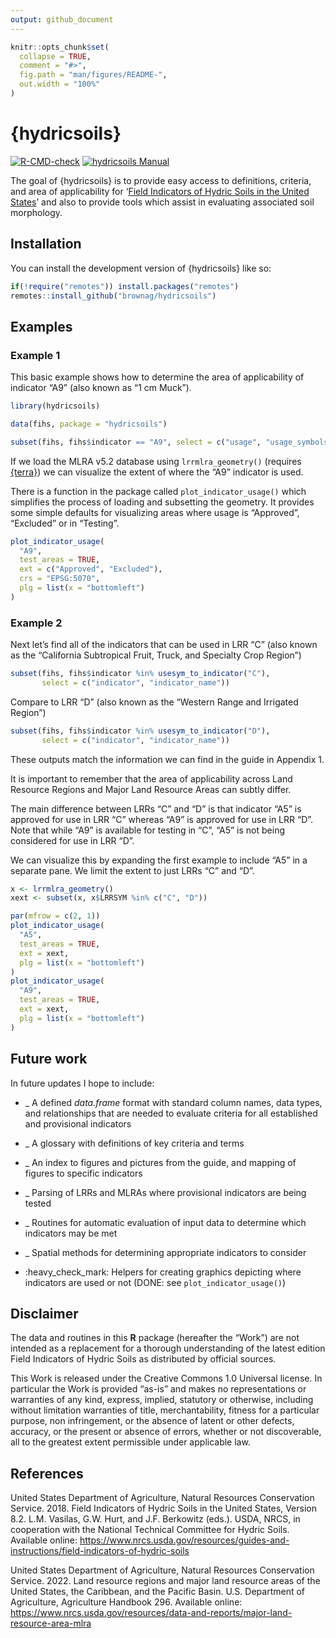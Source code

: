 ```yaml
---
output: github_document
---
```


<!-- README.md is generated from README.Rmd. Please edit that file -->

```r
knitr::opts_chunk$set(
  collapse = TRUE,
  comment = "#>",
  fig.path = "man/figures/README-",
  out.width = "100%"
)
```

# {hydricsoils}

<!-- badges: start -->
[![R-CMD-check](https://github.com/brownag/hydricsoils/actions/workflows/R-CMD-check.yaml/badge.svg)](https://github.com/brownag/hydricsoils/actions/workflows/R-CMD-check.yaml)
[![hydricsoils Manual](https://img.shields.io/badge/docs-HTML-informational)](https://humus.rocks/hydricsoils/)
<!-- badges: end -->

The goal of {hydricsoils} is to provide easy access to definitions, criteria, and area of applicability for '[Field Indicators of Hydric Soils in the United States](https://humus.rocks/hydricsoils/articles/fihs.html)' and also to provide tools which assist in evaluating associated soil morphology.

## Installation

You can install the development version of {hydricsoils} like so:

``` r
if(!require("remotes")) install.packages("remotes")
remotes::install_github("brownag/hydricsoils")
```

## Examples

### Example 1

This basic example shows how to determine the area of applicability of indicator "A9" (also known as "1 cm Muck"). 

```r
library(hydricsoils)

data(fihs, package = "hydricsoils")

subset(fihs, fihs$indicator == "A9", select = c("usage", "usage_symbols", "except_mlra"))
```

If we load the MLRA v5.2 database using `lrrmlra_geometry()` (requires [{terra}](https://github.com/rspatial/terra/)) we can visualize the extent of where the "A9" indicator is used.

There is a function in the package called `plot_indicator_usage()` which simplifies the process of loading and subsetting the geometry. It provides some simple defaults for visualizing areas where usage is "Approved", "Excluded" or in "Testing".

```r
plot_indicator_usage(
  "A9",
  test_areas = TRUE,
  ext = c("Approved", "Excluded"),
  crs = "EPSG:5070",
  plg = list(x = "bottomleft")
)
```

### Example 2

Next let's find all of the indicators that can be used in LRR "C" (also known as the "California Subtropical Fruit, Truck, and Specialty Crop Region")

```r
subset(fihs, fihs$indicator %in% usesym_to_indicator("C"),
       select = c("indicator", "indicator_name"))
```

Compare to LRR "D" (also known as the "Western Range and Irrigated Region")

```r
subset(fihs, fihs$indicator %in% usesym_to_indicator("D"), 
       select = c("indicator", "indicator_name"))
```

These outputs match the information we can find in the guide in Appendix 1.

It is important to remember that the area of applicability across Land Resource Regions and Major Land Resource Areas can subtly differ.

The main difference between LRRs "C" and "D" is that indicator "A5" is approved for use in LRR "C" whereas "A9" is approved for use in LRR "D". Note that while "A9" is available for testing in "C", "A5" is not being considered for use in LRR "D". 

We can visualize this by expanding the first example to include "A5" in a separate pane. We limit the extent to just LRRs "C" and "D".

```r
x <- lrrmlra_geometry()
xext <- subset(x, x$LRRSYM %in% c("C", "D"))

par(mfrow = c(2, 1))
plot_indicator_usage(
  "A5",
  test_areas = TRUE,
  ext = xext,
  plg = list(x = "bottomleft")
)
plot_indicator_usage(
  "A9",
  test_areas = TRUE,
  ext = xext,
  plg = list(x = "bottomleft")
)
```

## Future work

In future updates I hope to include:

<!-- use :heavy_check_mark: and reference issue/PRs as these are completed -->

 - _ A defined _data.frame_ format with standard column names, data types, and relationships that are needed to evaluate criteria for all established and provisional indicators
 
 - _ A glossary with definitions of key criteria and terms
 
 - _ An index to figures and pictures from the guide, and mapping of figures to specific indicators
 
 - _ Parsing of LRRs and MLRAs where provisional indicators are being tested

 - _ Routines for automatic evaluation of input data to determine which indicators may be met
 
 - _ Spatial methods for determining appropriate indicators to consider
 
 - :heavy_check_mark: Helpers for creating graphics depicting where indicators are used or not (DONE: see `plot_indicator_usage()`)
 
## Disclaimer

The data and routines in this **R** package (hereafter the "Work") are not intended as a replacement for a thorough understanding of the latest edition Field Indicators of Hydric Soils as distributed by official sources.  

This Work is released under the Creative Commons 1.0 Universal license. In particular the Work is provided "as-is" and makes no representations or warranties of any kind, express, implied, statutory or otherwise, including without limitation warranties of title, merchantability, fitness for a particular purpose, non infringement, or the absence of latent or other defects, accuracy, or the present or absence of errors, whether or not discoverable, all to the greatest extent permissible under applicable law.

## References

United States Department of Agriculture, Natural Resources Conservation Service. 2018. Field Indicators of Hydric Soils in the United States, Version 8.2. L.M. Vasilas, G.W. Hurt, and J.F. Berkowitz (eds.). USDA, NRCS, in cooperation with the National Technical Committee for Hydric Soils. Available online: <https://www.nrcs.usda.gov/resources/guides-and-instructions/field-indicators-of-hydric-soils>

United States Department of Agriculture, Natural Resources Conservation Service. 2022. Land resource regions and major land resource areas of the United States, the Caribbean, and the Pacific Basin. U.S. Department of Agriculture, Agriculture Handbook 296. Available online: <https://www.nrcs.usda.gov/resources/data-and-reports/major-land-resource-area-mlra>
